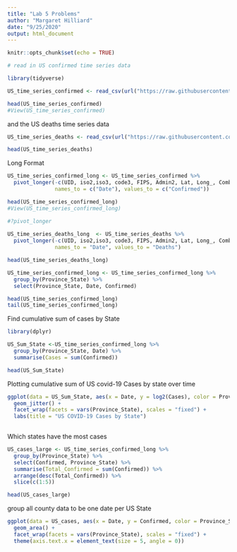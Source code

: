 ```yaml
---
title: "Lab 5 Problems"
author: "Margaret Hilliard"
date: "9/25/2020"
output: html_document
---
```


```r
knitr::opts_chunk$set(echo = TRUE)
```

```r
# read in US confirmed time series data

library(tidyverse)

US_time_series_confirmed <- read_csv(url("https://raw.githubusercontent.com/CSSEGISandData/COVID-19/master/csse_covid_19_data/csse_covid_19_time_series/time_series_covid19_confirmed_US.csv")) 

head(US_time_series_confirmed)
#View(US_time_series_confirmed)
```
and the US deaths time series data
```r

US_time_series_deaths <- read_csv(url("https://raw.githubusercontent.com/CSSEGISandData/COVID-19/master/csse_covid_19_data/csse_covid_19_time_series/time_series_covid19_deaths_US.csv")) 

head(US_time_series_deaths)
```
Long Format

```r
US_time_series_confirmed_long <- US_time_series_confirmed %>%
  pivot_longer(-c(UID, iso2,iso3, code3, FIPS, Admin2, Lat, Long_, Combined_Key, Province_State, Country_Region, Lat, Long_),
               names_to = c("Date"), values_to = c("Confirmed"))

head(US_time_series_confirmed_long)
#View(US_time_series_confirmed_long)

#?pivot_longer
           
US_time_series_deaths_long  <- US_time_series_deaths %>%
  pivot_longer(-c(UID, iso2,iso3, code3, FIPS, Admin2, Lat, Long_, Combined_Key, Province_State, Country_Region, Lat, Long_, Population),
               names_to = "Date", values_to = "Deaths") 

head(US_time_series_deaths_long)
```

```r
US_time_series_confirmed_long <- US_time_series_confirmed_long %>%
  group_by(Province_State) %>%
  select(Province_State, Date, Confirmed)

head(US_time_series_confirmed_long)
tail(US_time_series_confirmed_long)
```
Find cumulative sum of cases by State 

```r
library(dplyr)

US_Sum_State <-US_time_series_confirmed_long %>%
  group_by(Province_State, Date) %>%
  summarise(Cases = sum(Confirmed))

head(US_Sum_State)
```

Plotting cumulative sum of US covid-19 Cases by state over time 
```r
ggplot(data = US_Sum_State, aes(x = Date, y = log2(Cases), color = Province_State)) +
  geom_jitter() +
  facet_wrap(facets = vars(Province_State), scales = "fixed") +
  labs(title = "US COVID-19 Cases by State")
  
```

Which states have the most cases 
```r

US_cases_large <- US_time_series_confirmed_long %>%
  group_by(Province_State) %>%
  select(Confirmed, Province_State) %>%
  summarise(Total_Confirmed = sum(Confirmed)) %>%
  arrange(desc(Total_Confirmed)) %>%
  slice(c(1:5))

head(US_cases_large)

```

group all county data to be one date per US State 

```r

ggplot(data = US_cases, aes(x = Date, y = Confirmed, color = Province_State)) +
  geom_area() +
  facet_wrap(facets = vars(Province_State), scales = "fixed") + 
  theme(axis.text.x = element_text(size = 5, angle = 0)) 
  

```












